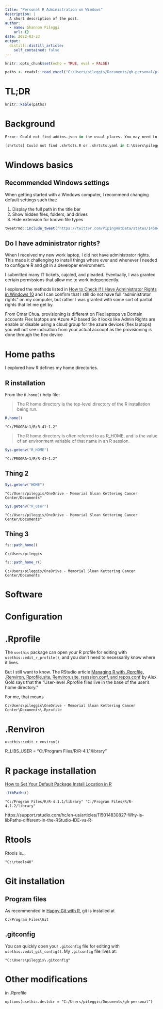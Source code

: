 ```yaml
---
title: "Personal R Administration on Windows"
description: |
  A short description of the post.
author:
  - name: Shannon Pileggi
    url: {}
date: 2022-03-23
output:
  distill::distill_article:
    self_contained: false
---
```



```r
knitr::opts_chunk$set(echo = TRUE, eval = FALSE)
```


```r
paths <- readxl::read_excel("C:/Users/pileggis/Documents/gh-personal/pipinghotdata_distill/_posts/2022-03-23-personal-r-administration-on-windows/locations.xlsx")
```

# TL;DR

```r
knitr::kable(paths)
```


# Background

```r
Error: Could not find addins.json in the usual places. You may need to manually create a new keyboard shortcut (use RStudio's Tools menu) first.
```

```r
[shrtcts] Could not find .shrtcts.R or .shrtcts.yaml in C:\Users\pileggis\AppData\Roaming/shrtcts/shrtcts, C:/Users/pileggis/OneDrive - Memorial Sloan Kettering Cancer Center/Documents/.config or C:/Users/pileggis/OneDrive - Memorial Sloan Kettering Cancer Center/Documents
```



# Windows basics

## Recommended Windows settings

When getting started with a Windows computer, I recommend changing default settings
such that:

1. Display the full path in the title bar
2. Show hidden files, folders, and drives
3. <Uncheck/Do not> Hide extension for known file types

```r
tweetrmd::include_tweet("https://twitter.com/PipingHotData/status/1450494168900509697")
```


## Do I have administrator rights?

When I received my new work laptop, I did not have administrator rights. This
made it challenging to install things where ever and whenever I needed to configure 
R and git in a developer environment. 

I submitted many IT tickets, cajoled, and pleaded. Eventually, I was granted
certain permissions that allow me to work independently.

I explored the methods listed in [How to Check If I Have Administrator Rights in Windows 10](https://www.isumsoft.com/windows-10/how-to-check-if-i-have-administrator-rights-windows-10.html){target="_blank"} and I can confirm that I still do not have full "administrator rights" on my computer, 
but rather I was granted with some sort of partial rights that let me get by.

From Omar Chua.
provisioning is different on Flex laptops vs Domain accounts
Flex laptops are Azure AD based
So it looks like Admin Rights are enable or disable using a cloud group for the azure devices (flex laptops)
you will not see indication from your actual account
as the provisioning is done through the flex device


# Home paths

I explored how R defines my home directories.

## R installation

From the `R.home()` help file: 

> The R home directory is the top-level directory of the R installation being run.


```r
R.home()
```

`"C:/PROGRA~1/R/R-41~1.2"`

> The R home directory is often referred to as R_HOME, and is the value of an environment variable of that name in an R session.

```r
Sys.getenv("R_HOME")
```

`"C:/PROGRA~1/R/R-41~1.2"`

## Thing 2

```r
Sys.getenv("HOME")
```

`"C:/Users/pileggis/OneDrive - Memorial Sloan Kettering Cancer Center/Documents"`

```r
Sys.getenv("R_User")
```

`"C:/Users/pileggis/OneDrive - Memorial Sloan Kettering Cancer Center/Documents"`

## Thing 3

```r
fs::path_home()
```

`C:/Users/pileggis`

```r
fs::path_home_r()
```

`C:/Users/pileggis/OneDrive - Memorial Sloan Kettering Cancer Center/Documents`


# Software

# Configuration


# .Rprofile

The `usethis` package can open your R profile for editing with `usethis::edit_r_profile()`, and
you don't need to necessarily know where it lives.

But I still want to know. The RStudio article [Managing R with .Rprofile, .Renviron, Rprofile.site, Renviron.site, rsession.conf, and repos.conf](https://support.rstudio.com/hc/en-us/articles/360047157094-Managing-R-with-Rprofile-Renviron-Rprofile-site-Renviron-site-rsession-conf-and-repos-conf){target="_blank"} by Alex Gold says that the 
"User-level .Rprofile files live in the base of the user's home directory."

For me, that means  

`C:\Users\pileggis\OneDrive - Memorial Sloan Kettering Cancer Center\Documents\.Rprofile`

# .Renviron

`usethis::edit_r_environ()`

R_LIBS_USER = "C:/Program Files/R/R-4.1.1/library"


# R package installation 

[How to Set Your Default Package Install Location in R](https://rfortherestofus.com/2021/09/how-to-set-your-default-package-install-location-in-r/){target="_blank"}

```r
.libPaths()
```

`"C:/Program Files/R/R-4.1.1/library" "C:/Program Files/R/R-4.1.2/library"`

https://support.rstudio.com/hc/en-us/articles/115014830827-Why-is-libPaths-different-in-the-RStudio-IDE-vs-R-


# Rtools 

Rtools is...

`"C:\rtools40"`

# Git installation

## Program files 

As recommended in [Happy Git with R](https://happygitwithr.com/){target="_blank"}, git is installed at

`C:\Program Files\Git`

## .gitconfig 

You can quickly open your `.gitconfig` file for editing with `usethis::edit_git_config()`. My
`.gitconfig` file lives at:

`"C:\Users\pileggis\.gitconfig"`


# Other modifications

in .Rprofile

`options(usethis.destdir = "C:/Users/pileggis/Documents/gh-personal")`